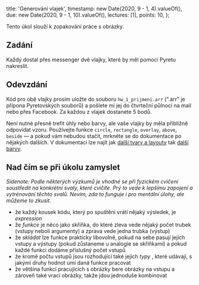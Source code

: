   title: 'Generování vlajek',
  timestamp: new Date(2020, 9 - 1, 4).valueOf(),
  due: new Date(2020, 9 - 1, 10).valueOf(),
  lectures: [1],
  points: 10,
};

Tento úkol slouží k zopakování práce s obrázky.

## Zadání

Každý dostal přes messenger dvě vlajky, které by měl pomocí Pyretu nakreslit.

## Odevzdání

Kód pro obě vlajky prosím uložte do souboru `hw_1_prijmeni.arr` (".arr" je přípona Pyretovských souborů) a pošlete mi jej do čtvrteční půlnoci na mail nebo přes Facebook. Za každou z vlajek dostanete 5 bodů.

Není nutné přesně trefit úhly nebo barvy, ale vaše vlajky by měla přibližně odpovídat vzoru. Používejte funkce `circle`, `rectangle`, `overlay`, `above`, `beside` — a pokud vám nebudou stačit, mrkněte se do dokumentace po nějakých dalších. V dokumentaci lze najít jak [další tvary a layouty](https://www.pyret.org/docs/latest/image.html) tak [další barvy](https://www.pyret.org/docs/latest/color.html).

## Nad čím se při úkolu zamyslet

_Sidenote: Podle některých výzkumů je vhodné se při fyzickém cvičení soustředit na konkrétní svaly, které cvičíte. Prý to vede k lepšímu zapojení a vytrénování těchto svalů. Nevím, zda to funguje i pro mentální úlohy, ale můžeme to zkusit._

- že každý kousek kódu, který po spuštění vrátí nějaký výsledek, je _expression_
- že _funkce_ je něco jako skříňka, do které zleva vede nějaký počet trubek (vstupy neboli argumenty) a zprava vede jedna trubka (výstup)
- že _skládat_ lze funkce prakticky libovolně, pokud na sebe pasují jejich vstupy a výstupy (pokud zůstaneme u analogie se skříňkami) a pokud každé funkci dodáme příslušný počet vstupů
- že kromě počtu vstupů jsou rozhodující také jejich _typy_ , které udávají, s jakými druhy hodnot umí daná funkce pracovat
- že většina funkcí pracujících s obrázky bere obrázky na vstupu a zároveň také vrací obrázky, takže jdou jednoduše kombinovat
